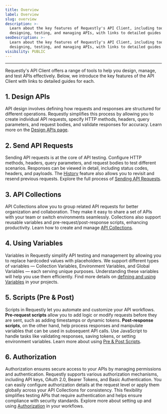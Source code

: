 ```yaml
---
title: Overview
label: Overview
slug: overview
description: >-
  Learn about the key features of Requestly's API Client, including tools for
  designing, testing, and managing APIs, with links to detailed guides for each.
seoDescription: >-
  Learn about the key features of Requestly's API Client, including tools for
  designing, testing, and managing APIs, with links to detailed guides for each.
visibility: PUBLIC
---
```

***

Requestly's API Client offers a range of tools to help you design, manage, and test APIs effectively. Below, we introduce the key features of the API Client with links to detailed guides for each.

## **1. Design APIs**

API design involves defining how requests and responses are structured for different operations. Requestly simplifies this process by allowing you to create individual API requests, specify HTTP methods, headers, query parameters, and request bodies, and validate responses for accuracy. Learn more on the [Design APIs page](/general/api-client/design-apis).

## **2. Send API Requests**

Sending API requests is at the core of API testing. Configure HTTP methods, headers, query parameters, and request bodies to test different scenarios. Responses can be viewed in detail, including status codes, headers, and payloads. The <a target="_blank" href="/general/api-client/replay-request-from-history">History</a> feature also allows you to revisit and resend previous requests. Explore the full process of [Sending API Requests](/general/api-client/send-api-request).

## **3. API Collections**

API Collections allow you to group related API requests for better organization and collaboration. They make it easy to share a set of APIs with your team or switch environments seamlessly. Collections also support reusable variables and pre-request/post-response scripts, enhancing productivity. Learn how to create and manage [API Collections](/general/api-client/api-collections).

## **4. Using Variables**

Variables in Requestly simplify API testing and management by allowing you to replace hardcoded values with placeholders. We support different types of variables — Collection Variables, Environment Variables, and Global Variables — each serving unique purposes. Understanding these variables will help you use them efficiently. Find more details on [defining and using Variables](/general/api-client/environments-and-variables) in your projects.

## **5. Scripts (Pre & Post)**

Scripts in Requestly let you automate and customize your API workflows. **Pre-request scripts** allow you to add logic or modify requests before they are sent, such as adding timestamps or dynamic tokens. **Post-response scripts**, on the other hand, help process responses and manipulate variables that can be used in subsequent API calls. Use JavaScript to handle tasks like validating responses, saving tokens, or setting environment variables. Learn more about using [Pre & Post Scripts](/general/api-client/scripts).

## 6. **Authorization**

Authorization ensures secure access to your APIs by managing permissions and authentication. Requestly supports various authorization mechanisms, including API keys, OAuth 2.0, Bearer Tokens, and Basic Authentication. You can easily configure authorization details at the request level or apply them globally across your API Collections for consistency. This flexibility simplifies testing APIs that require authentication and helps ensure compliance with security standards. Explore more about setting up and using [Authorization](/general/api-client/authorization) in your workflows.
